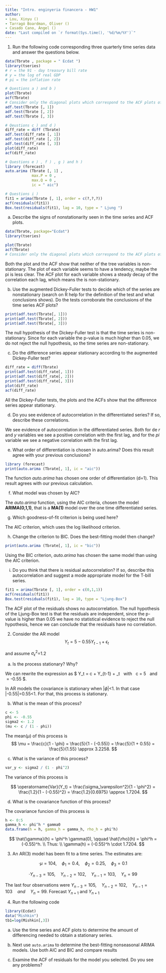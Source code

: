 ---
title: "Intro. enginyeria financera - HW1"
author:
- Lou, Xinyu ()
- Tarragó Boardman, Oliver ()
- Casado Cano, Àngel ()
date: "Last compiled on `r format(Sys.time(), '%d/%m/%Y')`"
---

1. Run the following code corresponding three quarterly time series data and answer the questions below.\

```{r, eval=FALSE}
data(Tbrate , package = " Ecdat ")
library(tseries)
# r = the 91 - day treasury bill rate
# y = the log of real GDP
# pi = the inflation rate

# Questions a ) and b )
plot(Tbrate)
acf(Tbrate)
# Consider only the diagonal plots which correspond to the ACF plots of r , y and pi
adf.test(Tbrate [, 1])
adf.test(Tbrate [, 2])
adf.test(Tbrate [, 3])

# Qeustions c ) and d )
diff_rate = diff (Tbrate)
adf.test(diff_rate [, 1])
adf.test(diff_rate [, 2])
adf.test(diff_rate [, 3])
plot(diff_rate)
acf(diff_rate)

# Questions e ) , f ) , g ) and h )
library (forecast)
auto.arima (Tbrate [, 1] ,
            max.P = 0 ,
            max.Q = 0 ,
            ic = " aic")

# Questions i )
fit1 = arima(Tbrate [, 1], order = c(?,?,?))
acf(residuals(fit1))
Box.test(residuals(fit1), lag = 10, type = " Ljung ") 
```
    
  a) Describe the signs of nonstationarity seen in the time series and ACF plots.

```{r, echo=FALSE, warning=FALSE, message=FALSE}
data(Tbrate, package="Ecdat")
library(tseries)
```

```{r}
plot(Tbrate)
acf(Tbrate)
# Consider only the diagonal plots which correspond to the ACF plots of r , y and pi
```

Both the plot and the ACF show that neither of the tree variables is non-stationary. The plot of each variable seems to have a tendency, maybe the pi is less clear. The ACF plot for each variable shows a steady decay of the correlation each lag, which means the is non-stationary.

  b) Use the augmented Dickey-Fuller tests to decide which of the series are nonstationary (search on R help for the definition of the test and what conclusions shows). Do the tests corroborate the conclusions of the time series ACF plots?
  
```{r}
print(adf.test(Tbrate[, 1]))
print(adf.test(Tbrate[, 2]))
print(adf.test(Tbrate[, 3]))
```

The null hypothesis of the Dickey-Fuller test is that the time series is non-stationary. Since for each variable the p-value is much higher than 0.05, we do not reject the null hypothesis, so the time series are non-stationary.

  c) Do the difference series appear stationary according to the augmented Dickey-Fuller test?
  
```{r}
diff_rate = diff(Tbrate)
print(adf.test(diff_rate[, 1]))
print(adf.test(diff_rate[, 2]))
print(adf.test(diff_rate[, 3]))
plot(diff_rate)
acf(diff_rate)
```

All the Dickey-Fuller tests, the plots and the ACFs show that the difference series appear stationary.

  d) Do you see evidence of autocorrelation in the differentiated series? If so, describe these correlations.
  
We see evidence of autocorrelation in the differentiated series. Both for de _r_ and _y_ variables we see a positive correlation with the first lag, and for the _pi_ variable we see a negative correlation with the first lag.

  e) What order of differentiation is chosen in auto.arima? Does this result agree with your previous conclusions?
  
```{r}
library (forecast)
print(auto.arima (Tbrate[, 1], ic = "aic"))
```

The function _auto.arima_ has chosen one order of differentiation (d=1). This result agrees with our previous calculation.

  f) What model was chosen by AIC?

The _auto.arima_ function, using the AIC criteria, chosen the model **ARIMA(0,1,1)**, that is a **MA(1)** model over the one time differentiated series.

  g) Which goodness-of-fit criterion is being used here?

The AIC criterion, which uses the log likelihood criterion.

  h) Change the criterion to BIC. Does the best-fitting model then change?
  
```{r}
print(auto.arima (Tbrate[, 1], ic = "bic"))
```

Using the BIC criterion, _auto.arima_ has chosen the same model than using the AIC criterion.

  i) Do you think that there is residual autocorrelation? If so, describe this autocorrelation and suggest a mode appropriate model for the T-bill series.
  

```{r}
fit1 = arima(Tbrate [, 1], order = c(0,1,1))
acf(residuals(fit1))
Box.test(residuals(fit1), lag = 10, type = "Ljung-Box") 
```

The ACF plot of the residuals shows no autocorrelation. The null hypothesis of the Ljung-Box test is that the residuals are independent, since the p-value is higher than 0.05 we have no statistical evidence to reject the null hypothesis, hence we can conclude that the residuals have no correlation.

2. Consider the AR model
$$
Y_t=5-0.55Y_{t-1}+\epsilon_t
$$

and assume $\sigma^2_{\epsilon}$=1.2

  a) Is the process stationary? Why?

We can rewrite the expression as $ Y_t = c + \phi Y_{t-1} + \varepsilon_t \  with \   c = 5 \  and  \ \phi = -0.55 $.

In AR models the covariance is stationary when |$\phi$|<1. In that case |-0.55|=0.55<1. 
For that, this process is stationary.

  b) What is the mean of this process?
```{r}
c <- 5
phi <- -0.55
sigma2 <- 1.2
(mu <- c / (1 - phi))
```

The mean($\mu$) of this process is 
$$
\mu = \frac{c}{1 - \phi} = \frac{5}{1 - (-0.55)} 
= \frac{5}{1 + 0.55} = \frac{5}{1.55} \approx 3.2258.
$$


  c) What is the variance of this process?

```{r}
var_y <- sigma2 / (1 - phi^2)
```

The variance of this process is

$$
\operatorname{Var}(Y_t) 
= \frac{\sigma_\varepsilon^2}{1 - \phi^2} 
= \frac{1.2}{1 - (-0.55)^2} 
= \frac{1.2}{0.6975} \approx 1.7204.
$$

  d) What is the covariance function of this process?

The covariance funcion of this process is

```{r}
h <- 0:5
gamma_h <- phi^h * gamma0
data.frame(h = h, gamma_h = gamma_h, rho_h = phi^h)
```

$$
\hat{\gamma}(h) = \phi^h \gamma(0), \qquad 
\hat{\rho}(h) = \phi^h = (-0.55)^h.
\\
Thus:
\\
\gamma(h) = (-0.55)^h \cdot 1.7204.
$$


3. An AR(3) model has been fit to a time series. The estimates are:


$$
 · \mu = 104, \quad \phi_1 = 0.4, \quad \phi_2 = 0.25, \quad \phi_3 = 0.1
$$

$$
 · Y_{n-3} = 105, \quad Y_{n-2} = 102, \quad Y_{n-1} = 103, \quad Y_n = 99
$$

The last four observations were $Y_{n-3}=105, \quad Y_{n-2}=102, \quad Y_{n-1}=103 \quad and \quad Y_{n}=99$. Forecast $Y_{n+1}$ and $Y_{n+1}$


4. Run the following code

```{r}
library(Ecdat)
data("Mishkin")
tb1=log(Mishkin[,3])
```

  a) Use the time series and ACF plots to determine the amount of differencing needed to obtain a stationary series.
  
  b) Next use `auto.arima` to determine the best-fitting nonseasonal ARIMA models. Use both AIC and BIC and compare results
  
  c) Examine the ACF of residuals for the model you selected. Do you see any problems?